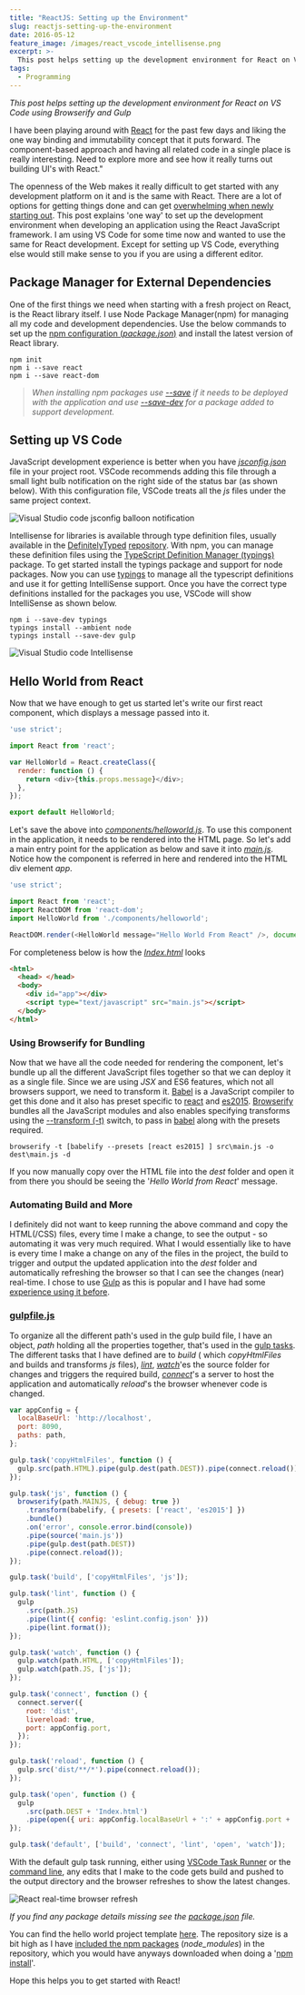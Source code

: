 ```yaml
---
title: "ReactJS: Setting up the Environment"
slug: reactjs-setting-up-the-environment
date: 2016-05-12
feature_image: /images/react_vscode_intellisense.png
excerpt: >-
  This post helps setting up the development environment for React on VS Code using Browserify and Gulp  I have been playing around with React(https://facebook.github.io/react/) for the past few days...
tags:
  - Programming
---
```

_This post helps setting up the development environment for React on VS Code using Browserify and Gulp_

I have been playing around with [React](https://facebook.github.io/react/) for the past few days and liking the one way binding and immutability concept that it puts forward. The component-based approach and having all related code in a single place is really interesting. Need to explore more and see how it really turns out building UI's with React."

The openness of the Web makes it really difficult to get started with any development platform on it and is the same with React. There are a lot of options for getting things done and can get [overwhelming when newly starting out](https://en.wikipedia.org/wiki/Decision_fatigue). This post explains 'one way' to set up the development environment when developing an application using the React JavaScript framework. I am using VS Code for some time now and wanted to use the same for React development. Except for setting up VS Code, everything else would still make sense to you if you are using a different editor.

## Package Manager for External Dependencies

One of the first things we need when starting with a fresh project on React, is the React library itself. I use Node Package Manager(npm) for managing all my code and development dependencies. Use the below commands to set up the [npm configuration (_package.json_)](https://docs.npmjs.com/cli/init) and install the latest version of React library.

```text
npm init
npm i --save react
npm i --save react-dom

```

> _When installing npm packages use [\--save](https://docs.npmjs.com/files/package.json#dependencies) if it needs to be deployed with the application and use [\--save-dev](https://docs.npmjs.com/files/package.json#devdependencies) for a package added to support development._

## Setting up VS Code

JavaScript development experience is better when you have _[jsconfig.json](https://code.visualstudio.com/Docs/languages/javascript)_ file in your project root. VSCode recommends adding this file through a small light bulb notification on the right side of the status bar (as shown below). With this configuration file, VSCode treats all the _js_ files under the same project context.

![Visual Studio code jsconfig balloon notification](/images/vscode_jsconfig_balloon.png)

Intellisense for libraries is available through type definition files, usually available in the [DefinitelyTyped](http://definitelytyped.org/) [repository](https://github.com/DefinitelyTyped/DefinitelyTyped). With npm, you can manage these definition files using the [TypeScript Definition Manager (typings)](https://github.com/typings/typings) package. To get started install the typings package and support for node packages. Now you can use [typings](https://github.com/typings/typings/blob/master/docs/commands.md) to manage all the typescript definitions and use it for getting IntelliSense support. Once you have the correct type definitions installed for the packages you use, VSCode will show IntelliSense as shown below.

```text
npm i --save-dev typings
typings install --ambient node
typings install --save-dev gulp

```

![Visual Studio code Intellisense](/images/react_vscode_intellisense.png)

## Hello World from React

Now that we have enough to get us started let's write our first react component, which displays a message passed into it.

```js
'use strict';

import React from 'react';

var HelloWorld = React.createClass({
  render: function () {
    return <div>{this.props.message}</div>;
  },
});

export default HelloWorld;

```

Let's save the above into _[components/helloworld.js](https://github.com/rahulpnath/Blog/blob/master/React_Template/src/components/helloworld.js)_. To use this component in the application, it needs to be rendered into the HTML page. So let's add a main entry point for the application as below and save it into _[main.js](https://github.com/rahulpnath/Blog/blob/master/React_Template/src/main.js)_. Notice how the component is referred in here and rendered into the HTML div element _app_.

```js
'use strict';

import React from 'react';
import ReactDOM from 'react-dom';
import HelloWorld from './components/helloworld';

ReactDOM.render(<HelloWorld message="Hello World From React" />, document.getElementById('app'));

```

For completeness below is how the _[Index.html](https://github.com/rahulpnath/Blog/blob/master/React_Template/src/Index.html)_ looks

```html
<html>
  <head> </head>
  <body>
    <div id="app"></div>
    <script type="text/javascript" src="main.js"></script>
  </body>
</html>

```

### Using Browserify for Bundling

Now that we have all the code needed for rendering the component, let's bundle up all the different JavaScript files together so that we can deploy it as a single file. Since we are using _JSX_ and ES6 features, which not all browsers support, we need to transform it. [Babel](https://babeljs.io/) is a JavaScript compiler to get this done and it also has preset specific to [react](https://babeljs.io/docs/plugins/preset-react/) and [es2015](https://babeljs.io/docs/plugins/preset-es2015/). [Browserify](http://browserify.org) bundles all the JavaScript modules and also enables specifying transforms using the [\--transform (-t)](https://github.com/substack/node-browserify#usage) switch, to pass in [babel](https://github.com/babel/babelify) along with the presets required.

```text
browserify -t [babelify --presets [react es2015] ] src\main.js -o dest\main.js -d

```

If you now manually copy over the HTML file into the _dest_ folder and open it from there you should be seeing the '_Hello World from React_' message.

### Automating Build and More

I definitely did not want to keep running the above command and copy the HTML(/CSS) files, every time I make a change, to see the output - so automating it was very much required. What I would essentially like to have is every time I make a change on any of the files in the project, the build to trigger and output the updated application into the _dest_ folder and automatically refreshing the browser so that I can see the changes (near) real-time. I chose to use [Gulp](http://gulpjs.com/) as this is popular and I have had some [experience using it before](/blog/organizing-tests-into-test-suites-for-visual-studio/).

### **[gulpfile.js](https://github.com/rahulpnath/Blog/blob/master/React_Template/gulpfile.js)**

To organize all the different path's used in the gulp build file, I have an object, _path_ holding all the properties together, that's used in the [gulp tasks](https://github.com/gulpjs/gulp/blob/master/docs/API.md#gulptaskname--deps-fn). The different tasks that I have defined are to _build_ ( which _copyHtmlFiles_ and builds and transforms _js_ files), _[lint](https://github.com/adametry/gulp-eslint)_, _[watch](https://github.com/gulpjs/gulp/blob/master/docs/API.md#gulpwatchglob--opts-tasks-or-gulpwatchglob--opts-cb)_'es the source folder for changes and triggers the required build, _[connect](https://www.npmjs.com/package/gulp-connect)_'s a server to host the application and automatically _reload_'s the browser whenever code is changed.

```js
var appConfig = {
  localBaseUrl: 'http://localhost',
  port: 8090,
  paths: path,
};

gulp.task('copyHtmlFiles', function () {
  gulp.src(path.HTML).pipe(gulp.dest(path.DEST)).pipe(connect.reload());
});

gulp.task('js', function () {
  browserify(path.MAINJS, { debug: true })
    .transform(babelify, { presets: ['react', 'es2015'] })
    .bundle()
    .on('error', console.error.bind(console))
    .pipe(source('main.js'))
    .pipe(gulp.dest(path.DEST))
    .pipe(connect.reload());
});

gulp.task('build', ['copyHtmlFiles', 'js']);

gulp.task('lint', function () {
  gulp
    .src(path.JS)
    .pipe(lint({ config: 'eslint.config.json' }))
    .pipe(lint.format());
});

gulp.task('watch', function () {
  gulp.watch(path.HTML, ['copyHtmlFiles']);
  gulp.watch(path.JS, ['js']);
});

gulp.task('connect', function () {
  connect.server({
    root: 'dist',
    livereload: true,
    port: appConfig.port,
  });
});

gulp.task('reload', function () {
  gulp.src('dist/**/*').pipe(connect.reload());
});

gulp.task('open', function () {
  gulp
    .src(path.DEST + 'Index.html')
    .pipe(open({ uri: appConfig.localBaseUrl + ':' + appConfig.port + '/' }));
});

gulp.task('default', ['build', 'connect', 'lint', 'open', 'watch']);

```

With the default gulp task running, either using [VSCode Task Runner](https://code.visualstudio.com/Docs/editor/tasks) or the [command line](https://github.com/gulpjs/gulp/blob/master/docs/getting-started.md#4-run-gulp), any edits that I make to the code gets build and pushed to the output directory and the browser refreshes to show the latest changes.

![React real-time browser refresh](/images/react_realtime_edits.gif)

_If you find any package details missing see the [package.json](https://github.com/rahulpnath/Blog/blob/master/React_Template/package.json) file._

You can find the hello world project template [here](https://github.com/rahulpnath/Blog/tree/master/React_Template). The repository size is a bit high as I have [included the npm packages](/blog/checking-in-package-dependencies-into-source-control/) (_node\_modules_) in the repository, which you would have anyways downloaded when doing a '[npm install](https://docs.npmjs.com/cli/install)'.

Hope this helps you to get started with React!